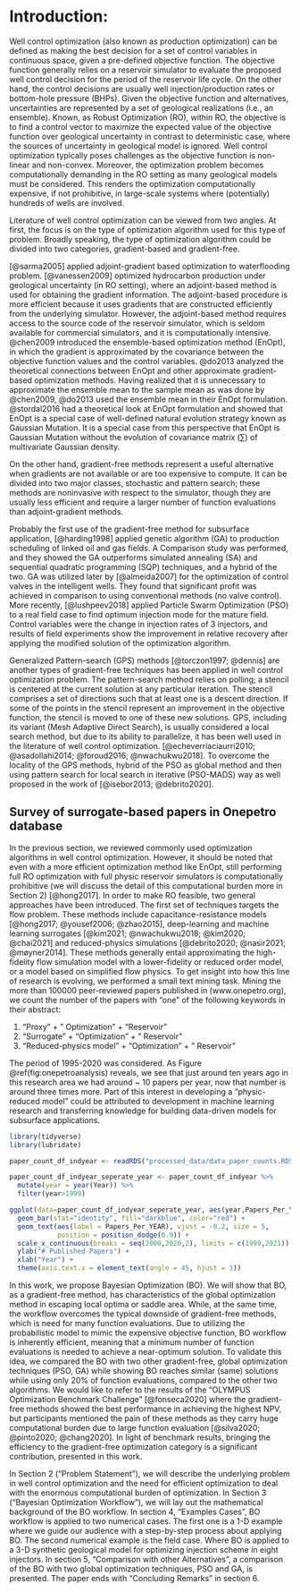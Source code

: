 
# Introduction:

\doublespacing

Well control optimization (also known as production optimization) can be defined as making the best decision for a set of control variables in continuous space, given a pre-defined objective function. The objective function generally relies on a reservoir simulator to evaluate the proposed well control decision for the period of the reservoir life cycle. On the other hand, the control decisions are usually well injection/production rates or bottom-hole pressure (BHPs). Given the objective function and alternatives, uncertainties are represented by a set of geological realizations (i.e., an ensemble). Known, as Robust Optimization (RO), within RO, the objective is to find a control vector to maximize the expected value of the objective function over geological uncertainty in contrast to deterministic case, where the sources of uncertainty in geological model is ignored. Well control optimization typically poses challenges as the objective function is non-linear and non-convex. Moreover, the optimization problem becomes computationally demanding in the RO setting as many geological models must be considered. This renders the optimization computationally expensive, if not prohibitive, in large-scale systems where (potentially) hundreds of wells are involved.

Literature of well control optimization can be viewed from two angles. At first, the focus is on the type of optimization algorithm used for this type of problem. Broadly speaking, the type of optimization algorithm could be divided into two categories, gradient-based and gradient-free.

[@sarma2005] applied adjoint-gradient based optimization to waterflooding problem. [@vanessen2009] optimized hydrocarbon production under geological uncertainty (in RO setting), where an adjoint-based method is used for obtaining the gradient information. The adjoint-based procedure is more efficient because it uses gradients that are constructed efficiently from the underlying simulator. However, the adjoint-based method requires access to the source code of the reservoir simulator, which is seldom available for commercial simulators, and it is computationally intensive. @chen2009 introduced the ensemble-based optimization method (EnOpt), in which the gradient is approximated by the covariance between the objective function values and the control variables. @do2013 analyzed the theoretical connections between EnOpt and other approximate gradient-based optimization methods. Having realized that it is unnecessary to approximate the ensemble mean to the sample mean as was done by @chen2009, @do2013 used the ensemble mean in their EnOpt formulation. @stordal2016 had a theoretical look at EnOpt formulation and showed that EnOpt is a special case of well-defined natural evolution strategy known as Gaussian Mutation. It is a special case from this perspective that EnOpt is Gaussian Mutation without the evolution of covariance matrix $(\sum)$ of multivariate Gaussian density.

On the other hand, gradient-free methods represent a useful alternative when gradients are not available or are too expensive to compute. It can be divided into two major classes, stochastic and pattern search; these methods are noninvasive with respect to the simulator, though they are usually less efficient and require a larger number of function evaluations than adjoint-gradient methods.

Probably the first use of the gradient-free method for subsurface application, [@harding1998] applied genetic algorithm (GA) to production scheduling of linked oil and gas fields. A Comparison study was performed, and they showed the GA outperforms simulated annealing (SA) and sequential quadratic programming (SQP) techniques, and a hybrid of the two. GA was utilized later by [@almeida2007] for the optimization of control valves in the intelligent wells. They found that significant profit was achieved in comparison to using conventional methods (no valve control). More recently, [@lushpeev2018] applied Particle Swarm Optimization (PSO) to a real field case to find optimum injection mode for the mature field. Control variables were the change in injection rates of 3 injectors, and results of field experiments show the improvement in relative recovery after applying the modified solution of the optimization algorithm.

Generalized Pattern-search (GPS) methods [@torczon1997; @dennis] are another types of gradient-free techniques has been applied in well control optimization problem. The pattern-search method relies on polling; a stencil is centered at the current solution at any particular iteration. The stencil comprises a set of directions such that at least one is a descent direction. If some of the points in the stencil represent an improvement in the objective function, the stencil is moved to one of these new solutions. GPS, including its variant (Mesh Adaptive Direct Search), is usually considered a local search method, but due to its ability to parallelize, it has been well used in the literature of well control optimization. [@echeverríaciaurri2010; @asadollahi2014; @foroud2016; @nwachukwu2018]. To overcome the locality of the GPS methods, hybrid of the PSO as global method and then using pattern search for local search in iterative (PSO-MADS) way as well proposed in the work of [@isebor2013; @debrito2020].

## Survey of surrogate-based papers in Onepetro database

In the previous section, we reviewed commonly used optimization algorithms in well control optimization. However, it should be noted that even with a more efficient optimization method like EnOpt, still performing full RO optimization with full physic reservoir simulators is computationally prohibitive (we will discuss the detail of this computational burden more in Section 2) [@hong2017]. In order to make RO feasible, two general approaches have been introduced. The first set of techniques targets the flow problem. These methods include capacitance-resistance models [@hong2017; @yousef2006; @zhao2015], deep-learning and machine learning surrogates [@kim2021; @nwachukwu2018; @kim2020; @chai2021] and reduced-physics simulations [@debrito2020; @nasir2021; @møyner2014]. These methods generally entail approximating the high-fidelity flow simulation model with a lower-fidelity or reduced order model, or a model based on simplified flow physics. To get insight into how this line of research is evolving, we performed a small text mining task. Mining the more than 100000 peer-reviewed papers published in (www.onepetro.org), we count the number of the papers with "one" of the following keywords in their abstract:

1.  "Proxy" + " Optimization" + "Reservoir"
2.  "Surrogate" + "Optimization" + " Reservoir"
3.  "Reduced-physics model" + "Optimization" + " Reservoir"

The period of 1995-2020 was considered. As Figure \@ref(fig:onepetroanalysis) reveals, we see that just around ten years ago in this research area we had around \~ 10 papers per year, now that number is around three times more. Part of this interest in developing a "physic-reduced model" could be attributed to development in machine learning research and transferring knowledge for building data-driven models for subsurface applications.

```r

library(tidyverse)
library(lubridate)

paper_count_df_indyear <- readRDS("processed_data/data_paper_counts.RDS")

paper_count_df_indyear_seperate_year <- paper_count_df_indyear %>% 
  mutate(year = year(Year)) %>% 
  filter(year>1999)

ggplot(data=paper_count_df_indyear_seperate_year, aes(year,Papers_Per_YEAR)) +
  geom_bar(stat="identity", fill="darkblue", color="red") +
  geom_text(aes(label = Papers_Per_YEAR), vjust = -0.2, size = 5,
            position = position_dodge(0.9)) +
  scale_x_continuous(breaks = seq(2000,2020,2), limits = c(1999,2021)) +
  ylab("# Published Papers") +
  xlab("Year") +
  theme(axis.text.x = element_text(angle = 45, hjust = 1))

```

In this work, we propose Bayesian Optimization (BO). We will show that BO, as a gradient-free method, has characteristics of the global optimization method in escaping local optima or saddle area. While, at the same time, the workflow overcomes the typical downside of gradient-free methods, which is need for many function evaluations. Due to utilizing the probabilistic model to mimic the expensive objective function, BO workflow is inherently efficient, meaning that a minimum number of function evaluations is needed to achieve a near-optimum solution. To validate this idea, we compared the BO with two other gradient-free, global optimization techniques (PSO, GA) while showing BO reaches similar (same) solutions while using only 20% of function evaluations, compared to the other two algorithms. We would like to refer to the results of the "OLYMPUS Optimization Benchmark Challenge" [@fonseca2020] where the gradient-free methods showed the best performance in achieving the highest NPV, but participants mentioned the pain of these methods as they carry huge computational burden due to large function evaluation [@silva2020; @pinto2020; @chang2020]. In light of benchmark results, bringing the efficiency to the gradient-free optimization category is a significant contribution, presented in this work.

In Section 2 ("Problem Statement"), we will describe the underlying problem in well control optimization and the need for efficient optimization to deal with the enormous computational burden of optimization. In Section 3 ("Bayesian Optimization Workflow"), we will lay out the mathematical background of the BO workflow. In section 4, "Examples Cases", BO workflow is applied to two numerical cases. The first one is a 1-D example where we guide our audience with a step-by-step process about applying BO. The second numerical example is the field case. Where BO is applied to a 3-D synthetic geological model for optimizing injection scheme in eight injectors. In section 5, "Comparison with other Alternatives", a comparison of the BO with two global optimization techniques, PSO and GA, is presented. The paper ends with "Concluding Remarks" in section 6.

<!-- -   small function value f(x) with least search cost there are two conflicting objectives -->

<!-- -   Global Optimiation [\^1] -->

<!-- While developing a field, prediction of reservoir response to change in the variable is an am important factor to have an efficient reservoir management. The field of reservoir engineering is rich in the development and application of full-physics numerical simulations for forward modeling. However, the computational power needed to run such numerical simulators most of the time is huge. Especially, the framework of the Robust Optimization where uncertainty are considered through multiple of geological realization (thousand or multi-thousand), the practical applicability of such forward modeling is considerably limited. To address this challenge, the proxy-modeling for reservoir managemnet has emerged to reduce the cost of forward simulation. The root of this field goes back to the work of the [@bruce1943] where the analogy between flow of electricty in tthorugh te electrical device and the response of the reservoir was constructed. [@albertoni2003] Proposed the a Multivariate Linear Regression (MLR) to estimate the production from the well, where it claimed that total production at each is linear combination of injection rates with diffusitivity filter. Building on the work of [@albertoni2003], [@yousef2006] proposed a new procedure to quantify communication between wells, where for each injector/producer pair, two coefficients, capacitance to quantify connectivity and time constant to quantify the degree of fluid storage were considered. [@sayarpour2008] used superposition in time to analytically solve the numerical integration in CRM. [@zhao2015](Zhao et al. 2015) articulated that CRM models are not applicable when production rates change significantly, mainly due to those models neglect to include intearction of production-production and injector-injector pair well. Formulating the model in the framework titled INSIM (interwell numerical simulation model), it was used as efficient replacement to reservoir simulator when history-matching phase rate data or water-cut data obtained during water flooding operations. -->

<!-- Seperatley, in sake of utilization of recent advancemnet in the world of Information technology, couple of reaserach has been don eon the development of "Surrogate Reservoir Models" - [@mohaghegh2006] proposed the workflow for SRM model where Fuzzy Paatern Recognition (FPR) technology was dimensionality reduction, in both static and dynamic parameters of the reservir . Key Performance Indicator (KPI) was used to select the most important variable.- [@sampaio2009] tried on use of feed-forward neural networks as nonlinear proxies of reservoir response. A few set of rock and fluid properties were considere a input (porosity, permeability in "x" direction, permeability in "y" direction, and rock compressibility) where in developing the neural network model, only one hidden layer was used. flow proxy modeling to replace full simulation in history matching, and built the proxy with a single hidden layer artificial neural network (ANN). To predict the oil production from the SAGD rocess, (Fedutenko et al. 2014) [@fedutenko2014]employed the RBF Neural Network to predict the cumulative oil production over the time horizon of production (10 years) . <!--#  -->
